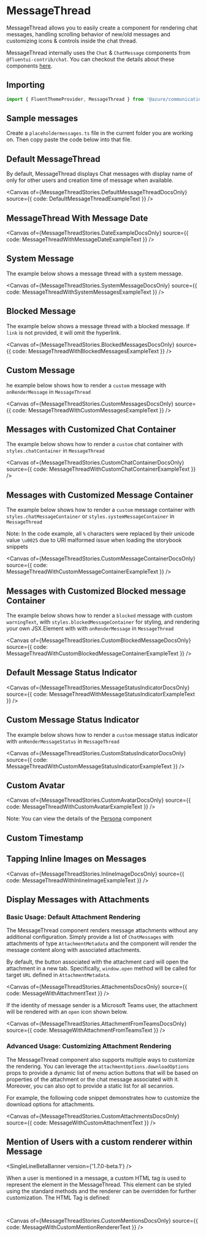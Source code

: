 



<Meta of={MessageThreadStories} />

# MessageThread

MessageThread allows you to easily create a component for rendering chat messages, handling scrolling behavior of new/old messages and customizing icons & controls inside the chat thread.

MessageThread internally uses the `Chat` & `ChatMessage` components from `@fluentui-contrib/chat`. You can
checkout the details about these components
[here](https://microsoft.github.io/fluentui-contrib/react-chat/?path=/story/chat--default).

## Importing

```ts
import { FluentThemeProvider, MessageThread } from '@azure/communication-react';
```

## Sample messages

Create a `placeholdermessages.ts` file in the current folder you are working on. Then copy paste the code below
into that file.

<Source code={ExampleImportantsText} />

## Default MessageThread

By default, MessageThread displays Chat messages with display name of only for other users and creation time
of message when available.

<Canvas of={MessageThreadStories.DefaultMessageThreadDocsOnly} source={{ code: DefaultMessageThreadExampleText }} />

## MessageThread With Message Date

<Canvas of={MessageThreadStories.DateExampleDocsOnly} source={{ code: MessageThreadWithMessageDateExampleText }} />

## System Message

The example below shows a message thread with a system message.

<Canvas of={MessageThreadStories.SystemMessageDocsOnly} source={{ code: MessageThreadWithSystemMessagesExampleText }} />

## Blocked Message

<SingleLineBetaBanner />

The example below shows a message thread with a blocked message. If `link` is not provided, it will omit the hyperlink.

<Canvas
  of={MessageThreadStories.BlockedMessagesDocsOnly}
  source={{ code: MessageThreadWithBlockedMessagesExampleText }}
/>

## Custom Message

he example below shows how to render a `custom` message with `onRenderMessage` in `MessageThread`

<Canvas
  of={MessageThreadStories.CustomMessagesDocsOnly}
  source={{ code: MessageThreadWithCustomMessagesExampleText }}
/>

## Messages with Customized Chat Container

The example below shows how to render a `custom` chat container with `styles.chatContainer` in `MessageThread`

<Canvas
  of={MessageThreadStories.CustomChatContainerDocsOnly}
  source={{ code: MessageThreadWithCustomChatContainerExampleText }}
/>

## Messages with Customized Message Container

The example below shows how to render a `custom` message container with `styles.chatMessageContainer` or
`styles.systemMessageContainer` in `MessageThread`

Note: In the code example, all `%` characters were replaced by their unicode value `\u0025` due to URI
malformed issue when loading the storybook snippets

<Canvas
  of={MessageThreadStories.CustomMessageContainerDocsOnly}
  source={{ code: MessageThreadWithCustomMessageContainerExampleText }}
/>

## Messages with Customized Blocked message Container

<SingleLineBetaBanner />

The example below shows how to render a `blocked` message with custom `warningText`, with
`styles.blockedMessageContainer` for styling, and rendering your own JSX.Element with with `onRenderMessage`
in `MessageThread`

<Canvas
  of={MessageThreadStories.CustomBlockedMessageDocsOnly}
  source={{ code: MessageThreadWithCustomBlockedMessageContainerExampleText }}
/>

## Default Message Status Indicator

<Canvas
  of={MessageThreadStories.MessageStatusIndicatorDocsOnly}
  source={{ code: MessageThreadWithMessageStatusIndicatorExampleText }}
/>

## Custom Message Status Indicator

The example below shows how to render a `custom` message status indicator with `onRenderMessageStatus` in
`MessageThread`

<Canvas
  of={MessageThreadStories.CustomStatusIndicatorDocsOnly}
  source={{ code: MessageThreadWithCustomMessageStatusIndicatorExampleText }}
/>

## Custom Avatar

<Canvas of={MessageThreadStories.CustomAvatarDocsOnly} source={{ code: MessageThreadWithCustomAvatarExampleText }} />

Note: You can view the details of the
[Persona](https://developer.microsoft.com/fluentui#/controls/web/persona) component

## Custom Timestamp

<SingleLineBetaBanner />
<Canvas
  of={MessageThreadStories.CustomTimestampExampleDocsOnly}
  source={{ code: MessageThreadWithCustomTimestampExampleText }}
/>

## Tapping Inline Images on Messages

<Canvas of={MessageThreadStories.InlineImageDocsOnly} source={{ code: MessageThreadWithInlineImageExampleText }} />

## Display Messages with Attachments

### Basic Usage: Default Attachment Rendering

The MessageThread component renders message attachments without any additional configuration. Simply provide a
list of `ChatMessages` with attachments of type `AttachmentMetadata` and the component will render the message
content along with associated attachments.

By default, the button associated with the attachment card will open the attachment in a new tab.
Specifically, `window.open` method will be called for target `URL` defined in `AttachmentMetadata`.

<Canvas of={MessageThreadStories.AttachmentsDocsOnly} source={{ code: MessageWithAttachmentText }} />

If the identity of message sender is a Microsoft Teams user, the attachment will be rendered with an `open`
icon shown below.

<Canvas of={MessageThreadStories.AttachmentFromTeamsDocsOnly} source={{ code: MessageWithAttachmentFromTeamsText }} />

### Advanced Usage: Customizing Attachment Rendering

<SingleLineBetaBanner />

The MessageThread component also supports multiple ways to customize the rendering. You can leverage the
`attachmentOptions.downloadOptions` props to provide a dynamic list of menu action buttons that will be based
on properties of the attachment or the chat message associated with it. Moreover, you can also opt to provide
a static list for all secanrios.

For example, the following code snippet demonstrates how to customize the download options for attachments.

<Canvas of={MessageThreadStories.CustomAttachmentsDocsOnly} source={{ code: MessageWithCustomAttachmentText }} />

## Mention of Users with a custom renderer within Message

<SingleLineBetaBanner version={'1.7.0-beta.1'} />

When a user is mentioned in a message, a custom HTML tag is used to represent the element in the
MessageThread. This element can be styled using the standard methods and the renderer can be overridden for
further customization. The HTML Tag is defined:

```ts
<msft-mention id="<id>">Displayable Text</msft-mention>
```

<Canvas of={MessageThreadStories.CustomMentionsDocsOnly} source={{ code: MessageWithCustomMentionRendererText }} />
